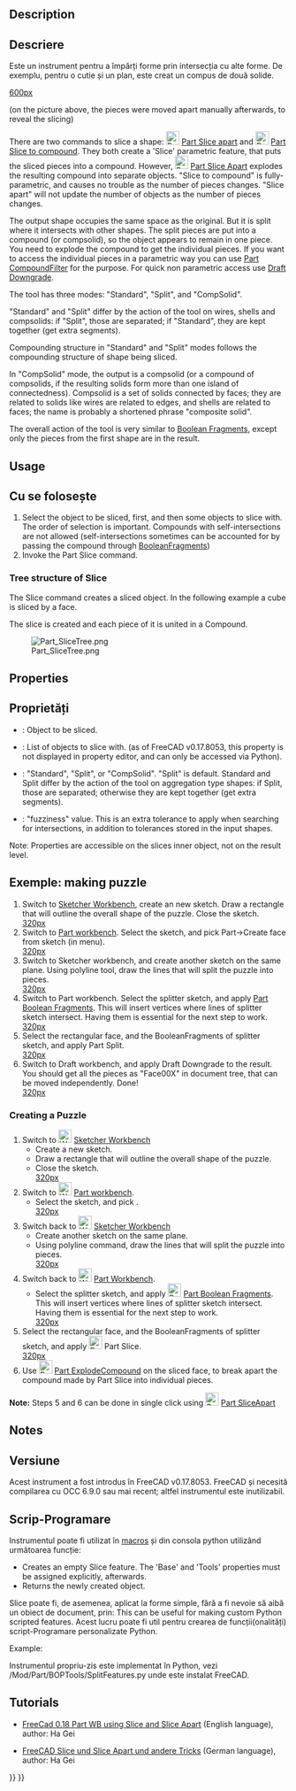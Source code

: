 <languages/>

{{Docnav
|[[Part_SliceApart|SliceApart]]
|[[Part_XOR|XOR]]
|[[Part_Workbench|Part]]
|IconL=Part_SliceApart.svg
|IconR=Part_XOR.svg
|IconC=Workbench_Part.svg
}}

<div class="mw-translate-fuzzy">
{{GuiCommand
|Name=Part Slice
|MenuLocation=Part → Split → Slice to compound
|Workbenches=[[Part_Workbench|Part]]
|Version=0.17
|SeeAlso=[[Part_BooleanFragments|Part Boolean Fragments]], [[Part_XOR|Part XOR]], [[Part_CompJoinFeatures|Part Join features]], [[Part_Boolean|Part Boolean]]
}}
</div>

==Description== 

<div class="mw-translate-fuzzy">
==Descriere==
Este un instrument pentru a împărți forme prin intersecția cu alte forme. De exemplu, pentru o cutie și un plan, este creat un compus de două solide.
</div>

[[image:Part_Slice_Demo.png|600px]]

<div class="mw-translate-fuzzy">
(on the picture above, the pieces were moved apart manually afterwards, to reveal the slicing)
</div>

There are two commands to slice a shape: [[Image:Part_SliceApart.svg|24px]] [[Part_SliceApart|Part Slice apart]] and [[Image:Part_Slice.svg|24px]] [[Part_Slice|Part Slice to compound]]. They both create a 'Slice' parametric feature, that puts the sliced pieces into a compound. However, [[Image:Part_SliceApart.svg|24px]] [[Part_SliceApart|Part Slice Apart]] explodes the resulting compound into separate objects. "Slice to compound" is fully-parametric, and causes no trouble as the number of pieces changes. "Slice apart" will not update the number of objects as the number of pieces changes.

<div class="mw-translate-fuzzy">
The output shape occupies the same space as the original. But it is split where it intersects with other shapes. The split pieces are put into a compound (or compsolid), so the object appears to remain in one piece. You need to explode the compound to get the individual pieces. If you want to access the individual pieces in a parametric way you can use [[Part CompoundFilter]] for the purpose. For quick non parametric access use [[Draft Downgrade]].
</div>

<div class="mw-translate-fuzzy">
The tool has three modes: "Standard", "Split", and "CompSolid".
</div>

"Standard" and "Split" differ by the action of the tool on wires, shells and compsolids: if "Split", those are separated; if "Standard", they are kept together (get extra segments).

Compounding structure in "Standard" and "Split" modes follows the compounding structure of shape being sliced. 

In "CompSolid" mode, the output is a compsolid (or a compound of compsolids, if the resulting solids form more than one island of connectedness). Compsolid is a set of solids connected by faces; they are related to solids like wires are related to edges, and shells are related to faces; the name is probably a shortened phrase "composite solid".

<div class="mw-translate-fuzzy">
The overall action of the tool is very similar to [[Part BooleanFragments|Boolean Fragments]], except only the pieces from the first shape are in the result.
</div>

==Usage== 

<div class="mw-translate-fuzzy">
==Cu se folosește==
# Select the object to be sliced, first, and then some objects to slice with. <br /> The order of selection is important. Compounds with self-intersections are not allowed (self-intersections sometimes can be accounted for by passing the compound through [[Part_BooleanFragments|BooleanFragments]])
# Invoke the Part Slice command.
</div>

===Tree structure of Slice ===

The Slice command creates a sliced object. In the following example a cube is sliced by a face.

The slice is created and each piece of it is united in a Compound.

[[Image:Part_SliceTree.png]]

==Properties== 

{{TitleProperty|Slice}}

<div class="mw-translate-fuzzy">
==Proprietăți==
{{TitleProperty|Slice}}
* {{PropertyData|Base}}: Object to be sliced.
* {{PropertyData|Tools}}: List of objects to slice with. (as of FreeCAD v0.17.8053, this property is not displayed in property editor, and can only be accessed via Python).
* {{PropertyData|Mode}}: "Standard", "Split", or "CompSolid". "Split" is default. Standard and Split differ by the action of the tool on aggregation type shapes: if Split, those are separated; otherwise they are kept together (get extra segments).
* {{PropertyData|Tolerance}}: "fuzziness" value. This is an extra tolerance to apply when searching for intersections, in addition to tolerances stored in the input shapes.
</div>

̈Noteː Properties are accessible on the slices inner object, not on the result level.

<span id="Example"></span>
<div class="mw-translate-fuzzy">
==Exemple: making puzzle==
# Switch to [[Sketcher Workbench]], create an new sketch. Draw a rectangle that will outline the overall shape of the puzzle. Close the sketch.<br />[[image:slice_example_step1.png|320px]]
# Switch to [[Part_Workbench|Part workbench]]. Select the sketch, and pick Part->Create face from sketch (in menu).<br />[[image:slice_example_step2.png|320px]]
# Switch to Sketcher workbench, and create another sketch on the same plane. Using polyline tool, draw the lines that will split the puzzle into pieces.<br />[[image:slice_example_step3.png|320px]]
# Switch to Part workbench. Select the splitter sketch, and apply [[Part BooleanFragments|Part Boolean Fragments]]. This will insert vertices where lines of splitter sketch intersect. Having them is essential for the next step to work.<br />[[image:slice_example_step4.png|320px]]
# Select the rectangular face, and the BooleanFragments of splitter sketch, and apply Part Split.<br />[[image:slice_example_step5.png|320px]]
# Switch to Draft workbench, and apply Draft Downgrade to the result. You should get all the pieces as "Face00X" in document tree, that can be moved independently. Done!<br />[[image:slice_example_step6.png|320px]]
</div>

===Creating a Puzzle===

# Switch to [[Image:Workbench_Sketcher.svg|24px]] [[Sketcher_Workbench|Sketcher Workbench]]
#* Create a new sketch.
#* Draw a rectangle that will outline the overall shape of the puzzle.
#* Close the sketch.<br />[[image:slice_example_step1.png|320px]]
# Switch to [[Image:Workbench_Part.svg|24px]] [[Part_Workbench|Part workbench]]. 
#* Select the sketch, and pick {{MenuCommand|Part → [[Image:Part_MakeFace.svg|24px]] [[Part_MakeFace|Make face from wires]]}}.<br />[[image:slice_example_step2.png|320px]]
# Switch back to [[Image:Workbench_Sketcher.svg|24px]] [[Sketcher_Workbench|Sketcher Workbench]]
#* Create another sketch on the same plane. 
#* Using polyline command, draw the lines that will split the puzzle into pieces.<br />[[image:slice_example_step3.png|320px]]
# Switch back to [[Image:Workbench_Part.svg|24px]] [[Part_Workbench|Part Workbench]].
#* Select the splitter sketch, and apply [[Image:Part_BooleanFragments.svg|24px]] [[Part_BooleanFragments|Part Boolean Fragments]]. This will insert vertices where lines of splitter sketch intersect. Having them is essential for the next step to work.<br />[[image:slice_example_step4.png|320px]]
# Select the rectangular face, and the BooleanFragments of splitter sketch, and apply [[Image:Part_Slice.svg|24px]] Part Slice.<br />[[image:slice_example_step5.png|320px]]
# Use [[Image:Part_ExplodeCompound.svg|24px]] [[Part_ExplodeCompound|Part ExplodeCompound]] on the sliced face, to break apart the compound made by Part Slice into individual pieces.

'''Note:''' Steps 5 and 6 can be done in single click using [[Image:Part_SliceApart.svg|24px]] [[Part_SliceApart|Part SliceApart]]

==Notes== 

<div class="mw-translate-fuzzy">
==Versiune==
Acest instrument a fost introdus în FreeCAD v0.17.8053. FreeCAD și necesită compilarea cu OCC 6.9.0 sau mai recent; altfel instrumentul este inutilizabil.
</div>

<span id="Scripting"></span>
== Scrip-Programare == 

<div class="mw-translate-fuzzy">
Instrumentul poate fi utilizat în [[macros]] și din consola python utilizând următoarea funcție:
</div>
{{Code|code=BOPTools.SplitFeatures.makeSlice(name)}}

* Creates an empty Slice feature. The 'Base' and 'Tools' properties must be assigned explicitly, afterwards.
* Returns the newly created object.

Slice poate fi, de asemenea, aplicat la forme simple, fără a fi nevoie să aibă un obiect de document, prin:
{{Code|code=BOPTools.SplitAPI.slice(base_shape, tool_shapes, mode, tolerance = 0.0)}}
This can be useful for making custom Python scripted features.
Acest lucru poate fi util pentru crearea de funcții(onalități) script-Programare personalizate Python.

Example:
{{code|code=
import BOPTools.SplitFeatures
j = BOPTools.SplitFeatures.makeSlice(name= 'Slice')
j.Base = FreeCADGui.Selection.getSelection()[0]
j.Tools = FreeCADGui.Selection.getSelection()[1:]
}}

<div class="mw-translate-fuzzy">
Instrumentul propriu-zis este implementat în Python, vezi /Mod/Part/BOPTools/SplitFeatures.py unde este instalat FreeCAD.
</div>

==Tutorials== 

* [https://www.youtube.com/watch?v=tzHkQaHgrfQ FreeCad 0.18 Part WB using Slice and Slice Apart] (English language), author: Ha Gei

* [https://www.youtube.com/watch?v=JJAL5JmqqKQ FreeCAD Slice und Slice Apart und andere Tricks] (German language), author: Ha Gei


{{Docnav
|[[Part_SliceApart|SliceApart]]
|[[Part_XOR|XOR]]
|[[Part_Workbench|Part]]
|IconL=Part_SliceApart.svg
|IconR=Part_XOR.svg
|IconC=Workbench_Part.svg
}}

{{Part Tools navi{{#translation:}}}}
{{Userdocnavi{{#translation:}}}}